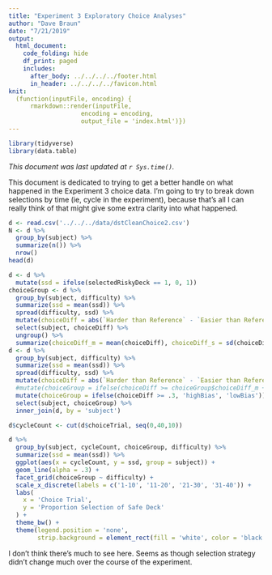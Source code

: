 ```yaml
---
title: "Experiment 3 Exploratory Choice Analyses"
author: "Dave Braun"
date: "7/21/2019"
output: 
  html_document:
    code_folding: hide
    df_print: paged
    includes:
      after_body: ../../../../footer.html
      in_header: ../../../../favicon.html
knit:
  (function(inputFile, encoding) {
      rmarkdown::render(inputFile,
                    encoding = encoding,
                    output_file = 'index.html')})
---
```

```r
library(tidyverse)
library(data.table)
```


*This document was last updated at `r Sys.time()`.*

This document is dedicated to trying to get a better handle on what happened in the Experiment 3 choice data. I'm going to try to break down selections by time (ie, cycle in the experiment), because that's all I can really think of that might give some extra clarity into what happened.

```r
d <- read.csv('../../../data/dstCleanChoice2.csv')
N <- d %>% 
  group_by(subject) %>% 
  summarize(n()) %>% 
  nrow()
head(d)
```


```r
d <- d %>% 
  mutate(ssd = ifelse(selectedRiskyDeck == 1, 0, 1))
choiceGroup <- d %>% 
  group_by(subject, difficulty) %>% 
  summarize(ssd = mean(ssd)) %>% 
  spread(difficulty, ssd) %>% 
  mutate(choiceDiff = abs(`Harder than Reference` - `Easier than Reference`)) %>% 
  select(subject, choiceDiff) %>% 
  ungroup() %>% 
  summarize(choiceDiff_m = mean(choiceDiff), choiceDiff_s = sd(choiceDiff))
d <- d %>% 
  group_by(subject, difficulty) %>% 
  summarize(ssd = mean(ssd)) %>% 
  spread(difficulty, ssd) %>% 
  mutate(choiceDiff = abs(`Harder than Reference` - `Easier than Reference`)) %>% 
  #mutate(choiceGroup = ifelse(choiceDiff >= choiceGroup$choiceDiff_m + choiceGroup$choiceDiff_s, 'highBias', 'lowBias')) %>% 
  mutate(choiceGroup = ifelse(choiceDiff >= .3, 'highBias', 'lowBias')) %>% 
  select(subject, choiceGroup) %>% 
  inner_join(d, by = 'subject')

d$cycleCount <- cut(d$choiceTrial, seq(0,40,10))

d %>% 
  group_by(subject, cycleCount, choiceGroup, difficulty) %>% 
  summarize(ssd = mean(ssd)) %>% 
  ggplot(aes(x = cycleCount, y = ssd, group = subject)) + 
  geom_line(alpha = .3) +
  facet_grid(choiceGroup ~ difficulty) + 
  scale_x_discrete(labels = c('1-10', '11-20', '21-30', '31-40')) + 
  labs(
    x = 'Choice Trial',
    y = 'Proportion Selection of Safe Deck'
  ) + 
  theme_bw() + 
  theme(legend.position = 'none',
        strip.background = element_rect(fill = 'white', color = 'black')) 
```


I don't think there's much to see here. Seems as though selection strategy didn't change much over the course of the experiment.

















